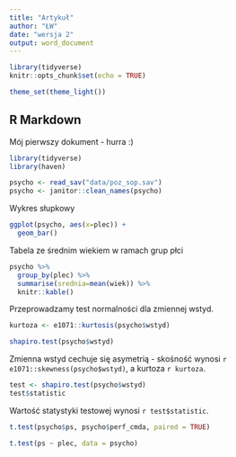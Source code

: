 ```yaml
---
title: "Artykuł"
author: "ŁW"
date: "wersja 2"
output: word_document
---
```


```r
library(tidyverse)
knitr::opts_chunk$set(echo = TRUE)

theme_set(theme_light())
```

## R Markdown

Mój pierwszy dokument - hurra :) 

```r
library(tidyverse)
library(haven)

psycho <- read_sav("data/poz_sop.sav")
psycho <- janitor::clean_names(psycho)
```

Wykres słupkowy

```r
ggplot(psycho, aes(x=plec)) +
  geom_bar()
```

Tabela ze średnim wiekiem w ramach grup płci 

```r
psycho %>%
  group_by(plec) %>%
  summarise(srednia=mean(wiek)) %>% 
  knitr::kable()
```

Przeprowadzamy test normalności dla zmiennej wstyd.

```r
kurtoza <- e1071::kurtosis(psycho$wstyd)

shapiro.test(psycho$wstyd)
```

Zmienna wstyd cechuje się asymetrią - skośność wynosi `r e1071::skewness(psycho$wstyd)`, a kurtoza `r kurtoza`.

```r
test <- shapiro.test(psycho$wstyd)
test$statistic
```

Wartość statystyki testowej wynosi `r test$statistic`.

```r
t.test(psycho$ps, psycho$perf_cmda, paired = TRUE)
```

```r
t.test(ps ~ plec, data = psycho)
```










